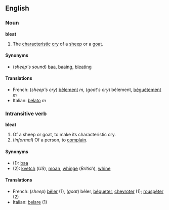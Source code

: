 ==English==
===Noun===
'''bleat'''

#The [[characteristic]] [[cry]] of a [[sheep]] or a [[goat]].

====Synonyms====
*(''sheep's sound'') [[baa]], [[baaing]], [[bleating]]

====Translations====
*French: (''sheep's cry'') [[bêlement]] ''m'', (''goat's cry'') bêlement, [[béguètement]] ''m''
*Italian: [[belato]] ''m''

===Intransitive verb===
'''bleat'''

#Of a sheep or goat, to make its characteristic cry.
#(''informal'') Of a person, to [[complain]].

====Synonyms====
*(1): [[baa]]
*(2): [[kvetch]] (''US''), [[moan]], [[whinge]] (''British''), [[whine]]

====Translations====
*French: (''sheep'') [[bêler]] (1), (''goat'') bêler, [[bégueter]], [[chevroter]] (1); [[rouspéter]] (2)
*Italian: [[belare]] (1)